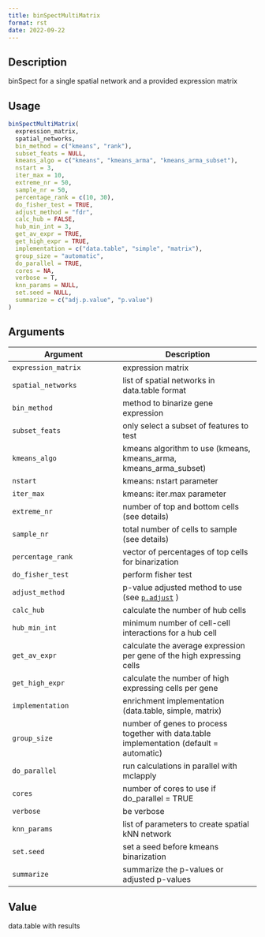 ```yaml
--- 
title: binSpectMultiMatrix 
format: rst 
date: 2022-09-22 
--- 
```


## Description

binSpect for a single spatial network and a provided expression matrix


## Usage

```r
binSpectMultiMatrix(
  expression_matrix,
  spatial_networks,
  bin_method = c("kmeans", "rank"),
  subset_feats = NULL,
  kmeans_algo = c("kmeans", "kmeans_arma", "kmeans_arma_subset"),
  nstart = 3,
  iter_max = 10,
  extreme_nr = 50,
  sample_nr = 50,
  percentage_rank = c(10, 30),
  do_fisher_test = TRUE,
  adjust_method = "fdr",
  calc_hub = FALSE,
  hub_min_int = 3,
  get_av_expr = TRUE,
  get_high_expr = TRUE,
  implementation = c("data.table", "simple", "matrix"),
  group_size = "automatic",
  do_parallel = TRUE,
  cores = NA,
  verbose = T,
  knn_params = NULL,
  set.seed = NULL,
  summarize = c("adj.p.value", "p.value")
)
```


## Arguments

Argument      |Description
------------- |----------------
`expression_matrix`     |     expression matrix
`spatial_networks`     |     list of spatial networks in data.table format
`bin_method`     |     method to binarize gene expression
`subset_feats`     |     only select a subset of features to test
`kmeans_algo`     |     kmeans algorithm to use (kmeans, kmeans_arma, kmeans_arma_subset)
`nstart`     |     kmeans: nstart parameter
`iter_max`     |     kmeans: iter.max parameter
`extreme_nr`     |     number of top and bottom cells (see details)
`sample_nr`     |     total number of cells to sample (see details)
`percentage_rank`     |     vector of percentages of top cells for binarization
`do_fisher_test`     |     perform fisher test
`adjust_method`     |     p-value adjusted method to use (see [`p.adjust`](#p.adjust) )
`calc_hub`     |     calculate the number of hub cells
`hub_min_int`     |     minimum number of cell-cell interactions for a hub cell
`get_av_expr`     |     calculate the average expression per gene of the high expressing cells
`get_high_expr`     |     calculate the number of high expressing cells  per gene
`implementation`     |     enrichment implementation (data.table, simple, matrix)
`group_size`     |     number of genes to process together with data.table implementation (default = automatic)
`do_parallel`     |     run calculations in parallel with mclapply
`cores`     |     number of cores to use if do_parallel = TRUE
`verbose`     |     be verbose
`knn_params`     |     list of parameters to create spatial kNN network
`set.seed`     |     set a seed before kmeans binarization
`summarize`     |     summarize the p-values or adjusted p-values


## Value

data.table with results


